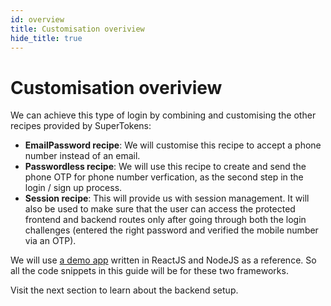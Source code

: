 ```yaml
---
id: overview
title: Customisation overiview
hide_title: true
---
```


# Customisation overiview

We can achieve this type of login by combining and customising the other recipes provided by SuperTokens:
- **EmailPassword recipe**: We will customise this recipe to accept a phone number instead of an email.
- **Passwordless recipe**: We will use this recipe to create and send the phone OTP for phone number verfication, as the second step in the login / sign up process.
- **Session recipe**: This will provide us with session management. It will also be used to make sure that the user can access the protected frontend and backend routes only after going through both the login challenges (entered the right password and verified the mobile number via an OTP).

We will use [a demo app](https://github.com/supertokens/supertokens-auth-react/tree/master/examples/with-phone-password) written in ReactJS and NodeJS as a reference. So all the code snippets in this guide will be for these two frameworks.

Visit the next section to learn about the backend setup.